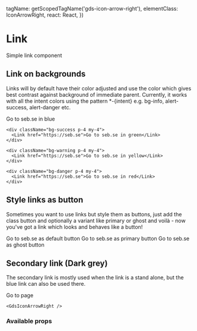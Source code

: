 
  tagName: getScopedTagName('gds-icon-arrow-right'),
  elementClass: IconArrowRight,
  react: React,
})


<Meta of={LinkStories} />

# Link

Simple link component

<Story of={LinkStories.Default} />

## Link on backgrounds

Links will by default have their color adjusted and use the color which gives best contrast against background of immediate parent.
Currently, it works with all the intent colors using the pattern \*-\{intent} e.g. bg-info, alert-success, alert-danger etc.

<Canvas>
  <div>
    <div className="bg-info p-4 my-4">
      <Link href="https://seb.se" className="bg-info">
        Go to seb.se in blue
      </Link>
    </div>

    <div className="bg-success p-4 my-4">
      <Link href="https://seb.se">Go to seb.se in green</Link>
    </div>

    <div className="bg-warning p-4 my-4">
      <Link href="https://seb.se">Go to seb.se in yellow</Link>
    </div>

    <div className="bg-danger p-4 my-4">
      <Link href="https://seb.se">Go to seb.se in red</Link>
    </div>
  </div>
</Canvas>

## Style links as button

Sometimes you want to use links but style them as buttons, just add the class button and optionally a variant like primary or ghost and voilà -
now you've got a link which looks and behaves like a button!

<Canvas>
  <Link button href="https://seb.se">
    Go to seb.se as default button
  </Link>

  <Link button="primary" href="https://seb.se">
    Go to seb.se as primary button
  </Link>

  <Link button="ghost" href="https://seb.se">
    Go to seb.se as ghost button
  </Link>
</Canvas>

## Secondary link (Dark grey)

The secondary link is mostly used when the link is a stand alone, but the blue link can also be used there.

<Canvas>
  <Link secondary href="#">
    Go to page

    <GdsIconArrowRight />
  </Link>
</Canvas>

### Available props

<Controls />
